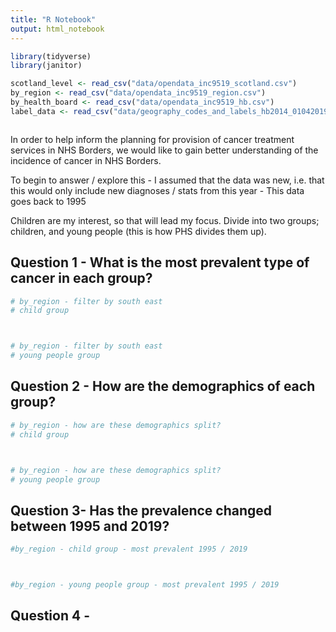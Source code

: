 ```yaml
---
title: "R Notebook"
output: html_notebook
---
```


```r
library(tidyverse)
library(janitor)
```

```r
scotland_level <- read_csv("data/opendata_inc9519_scotland.csv")
by_region <- read_csv("data/opendata_inc9519_region.csv")
by_health_board <- read_csv("data/opendata_inc9519_hb.csv")
label_data <- read_csv("data/geography_codes_and_labels_hb2014_01042019.csv")



```


In order to help inform the planning for provision of cancer treatment services in NHS Borders, we would like to gain better understanding of the incidence of cancer in NHS Borders.

To begin to answer / explore this 
 - I assumed that the data was new, i.e. that this would only include new diagnoses / 
 stats from this year
 - This data goes back to 1995 

Children are my interest, so that will lead my focus.
Divide into two groups; children, and young people (this is how PHS divides them up).

## Question 1 - What is the most prevalent type of cancer in each group?
```r
# by_region - filter by south east 
# child group



# by_region - filter by south east
# young people group
```

## Question 2 - How are the demographics of each group?

```r
# by_region - how are these demographics split?
# child group



# by_region - how are these demographics split?
# young people group

```

## Question 3- Has the prevalence changed between 1995 and 2019?

```r
#by_region - child group - most prevalent 1995 / 2019



#by_region - young people group - most prevalent 1995 / 2019

```

## Question 4 - 

```r

```

